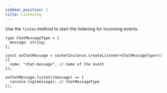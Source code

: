 ```yaml
---
sidebar_position: 2
title: Listening
---
```


Use the `listen` method to start the listening for incoming events.

```tsx
type ChatMessageType = {
  message: string;
};

const onChatMessage = socketInstance.createListener<ChatMessageType>()({
  name: "chat-message", // name of the event
});

onChatMessage.listen((message) => {
  console.log(message); // ChatMessageType
});
```
